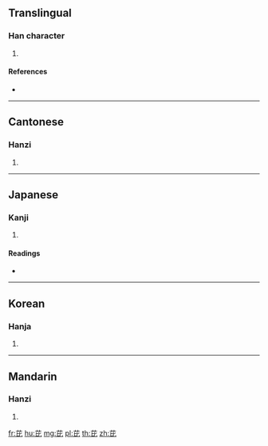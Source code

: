 {{character info/new}}
{{also|蔽}}
==Translingual==

===Han character===
{{Han char|rn=140|rad=艸|as=04|sn=10|four=44711|canj=TPP}}

# {{defn|Han|sort=艸04}}

====References====
* {{Han ref|kx=1019.080|dkj=30693|dj=1476.250|hdz=53179.170|uh=8298|ud=33432|bh=CDB6|bd=52662}}

----

==Cantonese==

===Hanzi===
{{yue-hanzi|jyut=|y=bei3}}

# {{defn|lang=yue|sort=艸04}}

----

==Japanese==

===Kanji===
{{ja-kanji|grade=|rs=艸04}}

# {{defn|lang=ja|sort=艸04}}

====Readings====
* {{ja-readings|on=[[ひ]] (hi), [[び]] (bi)|kun=|nanori=}}

----

==Korean==

===Hanja===
{{ko-hanja|hangeul=비|eumhun=|rv=bi|mr=pi|y=pi}}

# {{defn|lang=ko|sort=艸04}}

----

==Mandarin==

===Hanzi===
{{cmn-hanzi|pin=[[bī]] ([[bi1]]), [[bì]] ([[bi4]]), [[pí]] ([[pi2]])|wg=pi<sup>1</sup>, pi<sup>4</sup>, p'i<sup>2</sup>}}

# {{defn|lang=cmn|sort=艸04}}

[[fr:芘]]
[[hu:芘]]
[[mg:芘]]
[[pl:芘]]
[[th:芘]]
[[zh:芘]]